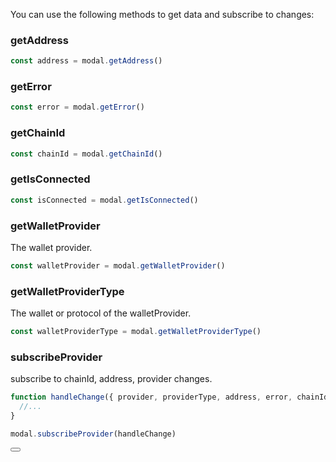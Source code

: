 
You can use the following methods to get data and subscribe to changes:

### getAddress

```ts
const address = modal.getAddress()
```
### getError

```ts
const error = modal.getError()
```

### getChainId

```ts
const chainId = modal.getChainId()
```

### getIsConnected

```ts
const isConnected = modal.getIsConnected()
```

### getWalletProvider

The wallet provider.

```ts
const walletProvider = modal.getWalletProvider()
```

### getWalletProviderType

The wallet or protocol of the walletProvider.

```ts
const walletProviderType = modal.getWalletProviderType()
```

### subscribeProvider

subscribe to chainId, address, provider changes.

```ts
function handleChange({ provider, providerType, address, error, chainId, isConnected }){
  //...
}

modal.subscribeProvider(handleChange)
```

<Button name="Learn More" url="https://docs.ethers.org/v6/getting-started/#starting-blockchain" />